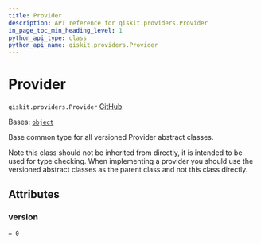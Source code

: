 ```yaml
---
title: Provider
description: API reference for qiskit.providers.Provider
in_page_toc_min_heading_level: 1
python_api_type: class
python_api_name: qiskit.providers.Provider
---
```


# Provider

<span id="qiskit.providers.Provider" />

`qiskit.providers.Provider` [GitHub](https://github.com/qiskit/qiskit/tree/stable/1.0/qiskit/providers/provider.py "view source code")

Bases: [`object`](https://docs.python.org/3/library/functions.html#object "(in Python v3.12)")

Base common type for all versioned Provider abstract classes.

Note this class should not be inherited from directly, it is intended to be used for type checking. When implementing a provider you should use the versioned abstract classes as the parent class and not this class directly.

## Attributes

<span id="qiskit.providers.Provider.version" />

### version

`= 0`


